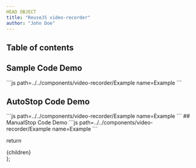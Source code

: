 ```yaml
---
HEAD OBJECT
title: "ReuseJS video-recorder"
author: "John Doe"
---
```



## Table of contents

## Sample Code Demo
<Example/>
```js path=../../components/video-recorder/Example name=Example
```

## AutoStop Code Demo
<AutoStopVideoRecorder/>
```js path=../../components/video-recorder/Example name=Example
```
## ManualStop Code Demo
<ManualStopVideoRecorder/>
```js path=../../components/video-recorder/Example name=Example
```

  return <div className="prose max-w-full mx-4 pb-10" >{children}</div>
};

